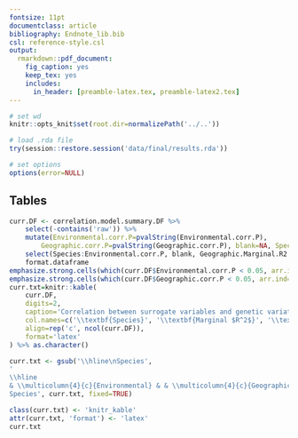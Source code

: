 ```yaml
---
fontsize: 11pt
documentclass: article
bibliography: Endnote_lib.bib
csl: reference-style.csl
output:
  rmarkdown::pdf_document:
    fig_caption: yes
    keep_tex: yes
    includes:
      in_header: [preamble-latex.tex, preamble-latex2.tex]
---
```


```r
# set wd
knitr::opts_knit$set(root.dir=normalizePath('../..'))
```

```r
# load .rda file
try(session::restore.session('data/final/results.rda'))

# set options
options(error=NULL)

```

## Tables

```r
curr.DF <- correlation.model.summary.DF %>%
	select(-contains('raw')) %>%
	mutate(Environmental.corr.P=pvalString(Environmental.corr.P),
		Geographic.corr.P=pvalString(Geographic.corr.P), blank=NA, Species=gsub('\\ ', '\\n', Species)) %>%
	select(Species:Environmental.corr.P, blank, Geographic.Marginal.R2:Geographic.corr.P) %>%
	format.dataframe 
emphasize.strong.cells(which(curr.DF$Environmental.corr.P < 0.05, arr.ind=TRUE))
emphasize.strong.cells(which(curr.DF$Geographic.corr.P < 0.05, arr.ind=TRUE))
curr.txt=knitr::kable(
	curr.DF,
	digits=2,
	caption='Correlation between surrogate variables and genetic variation. The $R^2$ columns show the proportion of genetic variation explained by surrogates. Specifically, marginal $R^2$ represents the proportion of variation explained by the fixed effects alone. The conditional $R^2$ represents the proportion of variation explained by the fixed and random effects. All $\\chi^2$ tests were based on one degree of freedom. Significant $P$ values ($P$ < 0.05) indicate that surrogate variables correlate with genetic variation.',
	col.names=c('\\textbf{Species}', '\\textbf{Marginal $R^2$}', '\\textbf{Conditional $R^2$}', '\\textbf{$\\chi^2$}', '\\textbf{\\textit{P}}', '', '\\textbf{Marginal $R^2$}', '\\textbf{Conditional $R^2$}', '\\textbf{$\\chi^2$}', '\\textbf{\\textit{P}}'),
	align=rep('c', ncol(curr.DF)),
	format='latex'
) %>% as.character()

curr.txt <- gsub('\\hline\nSpecies',
'
\\hline
& \\multicolumn{4}{c}{Environmental} & & \\multicolumn{4}{c}{Geographic} \\\\ \\cmidrule{2-5} \\cmidrule{7-10}
Species', curr.txt, fixed=TRUE)

class(curr.txt) <- 'knitr_kable'
attr(curr.txt, 'format') <- 'latex'
curr.txt
```

